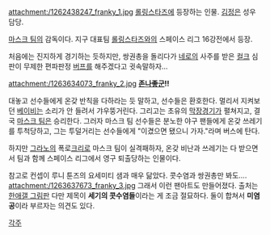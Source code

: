 attachment:/1262438247_franky_1.jpg
[[롤링스타즈]]에 등장하는 인물. [[김정은]] 성우 담당.

[[마스크 팀]]의 감독이다. 지구 대표팀 [[롤링스타즈]]와의 스페이스 리그 16강전에서 등장.

처음에는 진지하게 경기하는 듯하지만, 쌍권총을 돌리다가 [[네로]]의 사주를 받은 [[컬크]] 심판이 무제한 편파판정 [[버프]]를 해주겠다고 귓속말하자…

attachment:/1263634073_franky_2.jpg
'''[[존나좋군]]!!'''

대놓고 선수들에게 온갖 반칙을 다하라는 듯 말하고, 선수들은 환호한다. 멀리서 지켜보던 [[베이비]]는 소리가 안 들려서 갸우뚱거린다. 그리고는 초유의 [[막장]]경기가 펼쳐지고, 결국 [[마스크 팀]]은 승리한다. 그러자 마스크 팀 선수들은 분노한 야구 팬들에게 온갖 쓰레기를 투척당하고, 그는 투덜거리는 선수들에게 "이겼으면 됐으니 가자."라며 버스에 탄다.

하지만 [[그라노]]의 폭로[[크리]]로 마스크 팀이 실격패하자, 온갖 비난과 쓰레기는 다 받으면서 팀과 함께 스페이스 리그에서 영구 퇴출당하는 인물이다.

참고로 컨셉이 루니 툰즈의 요세미티 샘과 매우 닮았다. 콧수염과 쌍권총만 봐도….
attachment:/1263637673_franky_3.jpg
그래서 이런 팬아트도 만들어졌다. 출처는 [http://fs.ncity.net/btool_korani/search.php?keyw=%C4%E0%BC%F6%BF%B0 한애갤 그림판]
다만 제목이 '''세기의 콧수염들'''이라는 게 조금 절묘하다. 둘이 합쳐서 '''미염공'''이라 부르자는 의견도 있다.

[[각주]]

